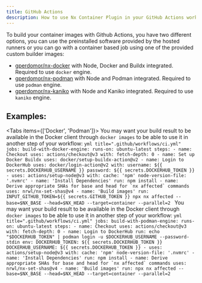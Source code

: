 ```yaml
---
title: GitHub Actions
description: How to use Nx Container Plugin in your GitHub Actions workflows
---
```


To build your container images with Github Actions, you have two different options, you can use the preinstalled software provided by the hosted runners or you can go with a container based job using one of the provided custom builder images:

- [gperdomor/nx-docker](https://hub.docker.com/r/gperdomor/nx-docker) with Node, Docker and Buildx integrated. Required to use `docker` engine.
- [gperdomor/nx-podman](https://hub.docker.com/r/gperdomor/nx-podman) with Node and Podman integrated. Required to use `podman` engine.
- [gperdomor/nx-kaniko](https://hub.docker.com/r/gperdomor/nx-kaniko) with Node and Kaniko integrated. Required to use `kaniko` engine.

## Examples:

<Tabs items={['Docker', 'Podman']}>
  <Tab value="Docker">
    You may want your build result to be available in the Docker client through `docker images` to be able to use it in another step of your workflow:
    ```yml title=".github/workflows/ci.yml"
    jobs:
      build-with-docker-engine:
        runs-on: ubuntu-latest
        steps:
          - name: Checkout
            uses: actions/checkout@v3
            with:
              fetch-depth: 0
          - name: Set up Docker Buildx
            uses: docker/setup-buildx-action@v2
          - name: Login to DockerHub
            uses: docker/login-action@v2
            with:
              username: ${{ secrets.DOCKERHUB_USERNAME }}
              password: ${{ secrets.DOCKERHUB_TOKEN }}
          - uses: actions/setup-node@v3
            with:
              cache: 'npm'
              node-version-file: '.nvmrc'
          - name: 'Install Dependencies'
            run: npm install
          - name: Derive appropriate SHAs for base and head for `nx affected` commands
            uses: nrwl/nx-set-shas@v4
          - name: 'Build images'
            run: INPUT_GITHUB_TOKEN=${{ secrets.GITHUB_TOKEN }} npx nx affected --base=$NX_BASE --head=$NX_HEAD --target=container --parallel=2
    ```
  </Tab>
  <Tab value="Podman">
    You may want your build result to be available in the Docker client through `docker images` to be able to use it in another step of your workflow:
    ```yml title=".github/workflows/ci.yml"
    jobs:
      build-with-podman-engine:
        runs-on: ubuntu-latest
        steps:
          - name: Checkout
            uses: actions/checkout@v3
            with:
              fetch-depth: 0
          - name: Login to DockerHub
            run: echo "$DOCKERHUB_TOKEN" | podman login -u $DOCKERHUB_USERNAME --password-stdin
            env:
              DOCKERHUB_TOKEN: ${{ secrets.DOCKERHUB_TOKEN }}
              DOCKERHUB_USERNAME: ${{ secrets.DOCKERHUB_TOKEN }}
          - uses: actions/setup-node@v3
            with:
              cache: 'npm'
              node-version-file: '.nvmrc'
          - name: 'Install Dependencies'
            run: npm install
          - name: Derive appropriate SHAs for base and head for `nx affected` commands
            uses: nrwl/nx-set-shas@v4
          - name: 'Build images'
            run: npx nx affected --base=$NX_BASE --head=$NX_HEAD --target=container --parallel=2
    ```
  </Tab>
</Tabs>
